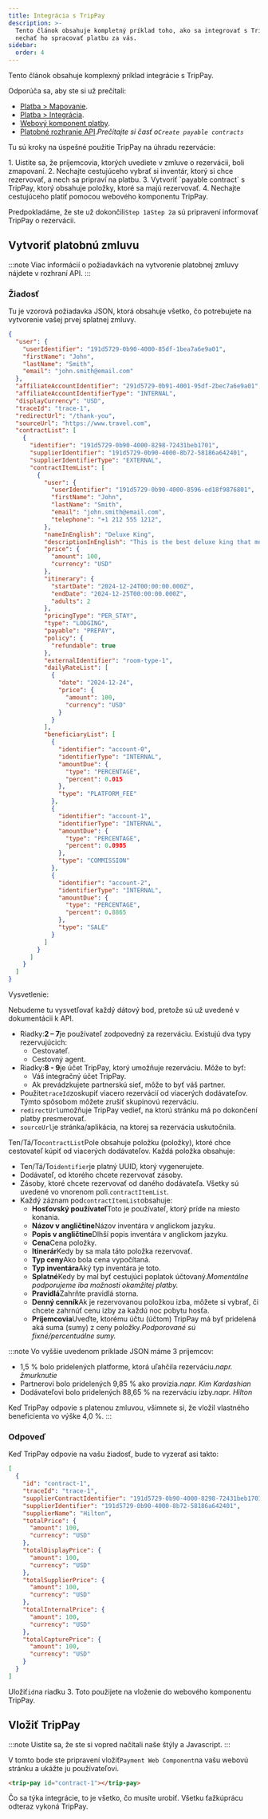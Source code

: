 ```yaml
---
title: Integrácia s TripPay
description: >-
  Tento článok obsahuje kompletný príklad toho, ako sa integrovať s TripPay a
  nechať ho spracovať platbu za vás.
sidebar:
  order: 4
---
```


Tento článok obsahuje komplexný príklad integrácie s TripPay.

Odporúča sa, aby ste si už prečítali:

* [Platba > Mapovanie](/payment/mapping).
* [Platba > Integrácia](/payment/integration).
* [Webový komponent platby](/developers/web-components/#payment).
* [Platobné rozhranie API](/developers/apis/#payment-api).*Prečítajte si časť o`Create payable contracts`*

Tu sú kroky na úspešné použitie TripPay na úhradu rezervácie:

<Steps>
  1. Uistite sa, že príjemcovia, ktorých uvediete v zmluve o rezervácii, boli zmapovaní.
  2. Nechajte cestujúceho vybrať si inventár, ktorý si chce rezervovať, a nech sa pripraví na platbu.
  3. Vytvoriť `payable contract` s TripPay, ktorý obsahuje položky, ktoré sa majú rezervovať.
  4. Nechajte cestujúceho platiť pomocou webového komponentu TripPay.
</Steps>


Predpokladáme, že ste už dokončili`Step 1`a`Step 2`a sú pripravení informovať TripPay o rezervácii.

## Vytvoriť platobnú zmluvu

:::note
Viac informácií o požiadavkách na vytvorenie platobnej zmluvy nájdete v rozhraní API. :::

### Žiadosť

Tu je vzorová požiadavka JSON, ktorá obsahuje všetko, čo potrebujete na vytvorenie vašej prvej splatnej zmluvy.

```json {3-6, 8-9}
{
  "user": {
    "userIdentifier": "191d5729-0b90-4000-85df-1bea7a6e9a01",
    "firstName": "John",
    "lastName": "Smith",
    "email": "john.smith@email.com"
  },
  "affiliateAccountIdentifier": "291d5729-0b91-4001-95df-2bec7a6e9a01",
  "affiliateAccountIdentifierType": "INTERNAL",
  "displayCurrency": "USD",
  "traceId": "trace-1",
  "redirectUrl": "/thank-you",
  "sourceUrl": "https://www.travel.com",
  "contractList": [
    {
      "identifier": "191d5729-0b90-4000-8298-72431beb1701",
      "supplierIdentifier": "191d5729-0b90-4000-8b72-58186a642401",
      "supplierIdentifierType": "EXTERNAL",
      "contractItemList": [
        {
          "user": {
            "userIdentifier": "191d5729-0b90-4000-8596-ed18f9876801",
            "firstName": "John",
            "lastName": "Smith",
            "email": "john.smith@email.com",
            "telephone": "+1 212 555 1212",
          },
          "nameInEnglish": "Deluxe King",
          "descriptionInEnglish": "This is the best deluxe king that money can buy.",
          "price": {
            "amount": 100,
            "currency": "USD"
          },
          "itinerary": {
            "startDate": "2024-12-24T00:00:00.000Z",
            "endDate": "2024-12-25T00:00:00.000Z",
            "adults": 2
          },
          "pricingType": "PER_STAY",
          "type": "LODGING",
          "payable": "PREPAY",
          "policy": {
            "refundable": true
          },
          "externalIdentifier": "room-type-1",
          "dailyRateList": [
            {
              "date": "2024-12-24",
              "price": {
                "amount": 100,
                "currency": "USD"
              }
            }
          ],
          "beneficiaryList": [
            {
              "identifier": "account-0",
              "identifierType": "INTERNAL",
              "amountDue": {
                "type": "PERCENTAGE",
                "percent": 0.015
              },
              "type": "PLATFORM_FEE"
            },
            {
              "identifier": "account-1",
              "identifierType": "INTERNAL",
              "amountDue": {
                "type": "PERCENTAGE",
                "percent": 0.0985
              },
              "type": "COMMISSION"
            },
            {
              "identifier": "account-2",
              "identifierType": "INTERNAL",
              "amountDue": {
                "type": "PERCENTAGE",
                "percent": 0.8865
              },
              "type": "SALE"
            }
          ]
        }
      ]
    }
  ]
}
```

Vysvetlenie:

Nebudeme tu vysvetľovať každý dátový bod, pretože sú už uvedené v dokumentácii k API.

* Riadky:**2 – 7**je používateľ zodpovedný za rezerváciu. Existujú dva typy rezervujúcich:
  * Cestovateľ.
  * Cestovný agent.
* Riadky:**8 - 9**je účet TripPay, ktorý umožňuje rezerváciu. Môže to byť:
  * Váš integračný účet TripPay.
  * Ak prevádzkujete partnerskú sieť, môže to byť váš partner.
* Použite`traceId`zoskupiť viacero rezervácií od viacerých dodávateľov. Týmto spôsobom môžete zrušiť skupinovú rezerváciu.
* `redirectUrl`umožňuje TripPay vedieť, na ktorú stránku má po dokončení platby presmerovať.
* `sourceUrl`je stránka/aplikácia, na ktorej sa rezervácia uskutočnila.

Ten/Tá/To`contractList`Pole obsahuje položku (položky), ktoré chce cestovateľ kúpiť od viacerých dodávateľov. Každá položka obsahuje:

* Ten/Tá/To`identifier`je platný UUID, ktorý vygenerujete.
* Dodávateľ, od ktorého chcete rezervovať zásoby.
* Zásoby, ktoré chcete rezervovať od daného dodávateľa. Všetky sú uvedené vo vnorenom poli.`contractItemList`.
* Každý záznam pod`contractItemList`obsahuje:
  * **Hosťovský používateľ**Toto je používateľ, ktorý príde na miesto konania.
  * **Názov v angličtine**Názov inventára v anglickom jazyku.
  * **Popis v angličtine**Dlhší popis inventára v anglickom jazyku.
  * **Cena**Cena položky.
  * **Itinerár**Kedy by sa mala táto položka rezervovať.
  * **Typ ceny**Ako bola cena vypočítaná.
  * **Typ inventára**Aký typ inventára je toto.
  * **Splatné**Kedy by mal byť cestujúci poplatok účtovaný.*Momentálne podporujeme iba možnosti okamžitej platby.*
  * **Pravidlá**Zahrňte pravidlá storna.
  * **Denný cenník**Ak je rezervovanou položkou izba, môžete si vybrať, či chcete zahrnúť cenu izby za každú noc pobytu hosťa.
  * **Príjemcovia**Uveďte, ktorému účtu (účtom) TripPay má byť pridelená aká suma (sumy) z ceny položky.*Podporované sú fixné/percentuálne sumy.*

:::note
Vo vyššie uvedenom príklade JSON máme 3 príjemcov:

* 1,5 % bolo pridelených platforme, ktorá uľahčila rezerváciu.*napr. žmurknutie*
* Partnerovi bolo pridelených 9,85 % ako provízia.*napr. Kim Kardashian*
* Dodávateľovi bolo pridelených 88,65 % na rezerváciu izby.*napr. Hilton*

Keď TripPay odpovie s platenou zmluvou, všimnete si, že vložil vlastného beneficienta vo výške 4,0 %. :::

### Odpoveď

Keď TripPay odpovie na vašu žiadosť, bude to vyzerať asi takto:

```json {3}
[
  {
    "id": "contract-1",
    "traceId": "trace-1",
    "supplierContractIdentifier": "191d5729-0b90-4000-8298-72431beb1701",
    "supplierIdentifier": "191d5729-0b90-4000-8b72-58186a642401",
    "supplierName": "Hilton",
    "totalPrice": {
      "amount": 100,
      "currency": "USD"
    },
    "totalDisplayPrice": {
      "amount": 100,
      "currency": "USD"
    },
    "totalSupplierPrice": {
      "amount": 100,
      "currency": "USD"
    },
    "totalInternalPrice": {
      "amount": 100,
      "currency": "USD"
    },
    "totalCapturePrice": {
      "amount": 100,
      "currency": "USD"
    }
  }
]
```

Uložiť`id`na riadku 3. Toto použijete na vloženie do webového komponentu TripPay.

## Vložiť TripPay

:::note
Uistite sa, že ste si vopred načítali naše štýly a Javascript.
:::

V tomto bode ste pripravení vložiť`Payment Web Component`na vašu webovú stránku a ukážte ju používateľovi.

```html
<trip-pay id="contract-1"></trip-pay>
```

Čo sa týka integrácie, to je všetko, čo musíte urobiť. Všetku ťažkú ​​prácu odteraz vykoná TripPay.

